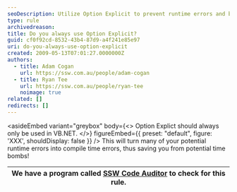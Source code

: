 ```yaml
---
seoDescription: Utilize Option Explicit to prevent runtime errors and boost VB.NET development efficiency!
type: rule
archivedreason:
title: Do you always use Option Explicit?
guid: cf0f92cd-8532-43b4-87d9-a4f241e85e97
uri: do-you-always-use-option-explicit
created: 2009-05-13T07:01:27.0000000Z
authors:
  - title: Adam Cogan
    url: https://ssw.com.au/people/adam-cogan
  - title: Ryan Tee
    url: https://ssw.com.au/people/ryan-tee
    noimage: true
related: []
redirects: []
---
```


<asideEmbed
  variant="greybox"
  body={<>
    Option Explict should always only be used in VB.NET.
  </>}
  figureEmbed={{
    preset: "default",
    figure: 'XXX',
    shouldDisplay: false
  }}
/>
This will turn many of your potential runtime errors into compile time errors, thus saving you from potential time bombs!

| We have a program called [SSW Code Auditor](http://www.ssw.com.au/ssw/CodeAuditor/Default.aspx) to check for this rule. |
| ----------------------------------------------------------------------------------------------------------------------- |